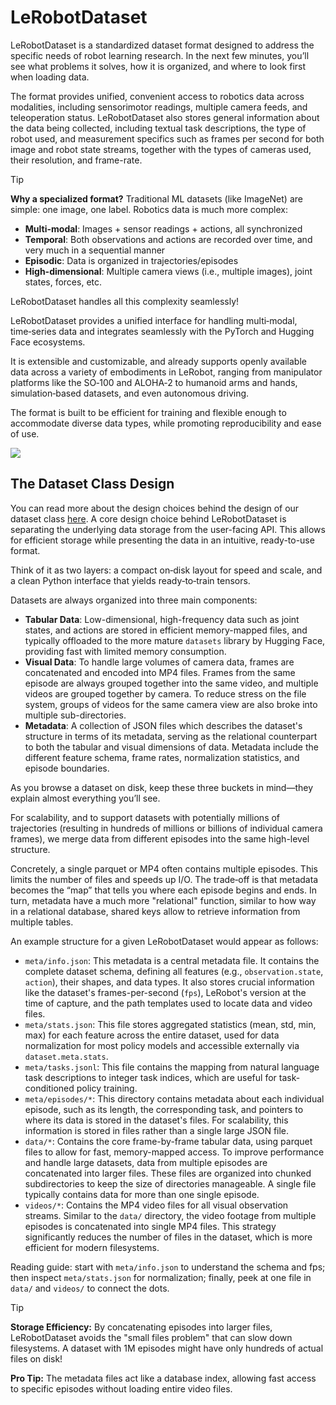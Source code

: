 # LeRobotDataset

LeRobotDataset is a standardized dataset format designed to address the specific needs of robot learning research. In the next few minutes, you’ll see what problems it solves, how it is organized, and where to look first when loading data.

The format provides unified, convenient access to robotics data across modalities, including sensorimotor readings, multiple camera feeds, and teleoperation status. LeRobotDataset also stores general information about the data being collected, including textual task descriptions, the type of robot used, and measurement specifics such as frames per second for both image and robot state streams, together with the types of cameras used, their resolution, and frame-rate.

> [!TIP]
> **Why a specialized format?** Traditional ML datasets (like ImageNet) are simple: one image, one label. Robotics data is much more complex:
> - **Multi-modal**: Images + sensor readings + actions, all synchronized
> - **Temporal**: Both observations and actions are recorded over time, and very much in a sequential manner
> - **Episodic**: Data is organized in trajectories/episodes
> - **High-dimensional**: Multiple camera views (i.e., multiple images), joint states, forces, etc.
>
> LeRobotDataset handles all this complexity seamlessly!

LeRobotDataset provides a unified interface for handling multi‑modal, time‑series data and integrates seamlessly with the PyTorch and Hugging Face ecosystems.

It is extensible and customizable, and already supports openly available data across a variety of embodiments in LeRobot, ranging from manipulator platforms like the SO‑100 and ALOHA‑2 to humanoid arms and hands, simulation‑based datasets, and even autonomous driving.

The format is built to be efficient for training and flexible enough to accommodate diverse data types, while promoting reproducibility and ease of use.

![](https://huggingface.co/datasets/huggingface/documentation-images/resolve/main/robotics-course/item-from-dataset.png)

## The Dataset Class Design

You can read more about the design choices behind the design of our dataset class [here](https://huggingface.co/blog/lerobot-datasets-v3).
A core design choice behind LeRobotDataset is separating the underlying data storage from the user-facing API. This allows for efficient storage while presenting the data in an intuitive, ready-to-use format.

Think of it as two layers: a compact on‑disk layout for speed and scale, and a clean Python interface that yields ready‑to‑train tensors.

Datasets are always organized into three main components:

- **Tabular Data**: Low-dimensional, high-frequency data such as joint states, and actions are stored in efficient memory-mapped files, and typically offloaded to the more mature `datasets` library by Hugging Face, providing fast with limited memory consumption.
- **Visual Data**: To handle large volumes of camera data, frames are concatenated and encoded into MP4 files. Frames from the same episode are always grouped together into the same video, and multiple videos are grouped together by camera. To reduce stress on the file system, groups of videos for the same camera view are also broke into multiple sub-directories.
- **Metadata**: A collection of JSON files which describes the dataset's structure in terms of its metadata, serving as the relational counterpart to both the tabular and visual dimensions of data. Metadata include the different feature schema, frame rates, normalization statistics, and episode boundaries.

As you browse a dataset on disk, keep these three buckets in mind—they explain almost everything you’ll see.


For scalability, and to support datasets with potentially millions of trajectories (resulting in hundreds of millions or billions of individual camera frames), we merge data from different episodes into the same high-level structure.

Concretely, a single parquet or MP4 often contains multiple episodes. This limits the number of files and speeds up I/O. The trade‑off is that metadata becomes the “map” that tells you where each episode begins and ends. In turn, metadata have a much more "relational" function, similar to how way in a relational database, shared keys allow to retrieve information from multiple tables.

An example structure for a given LeRobotDataset would appear as follows:

- `meta/info.json`: This metadata is a central metadata file. It contains the complete dataset schema, defining all features (e.g., `observation.state`, `action`), their shapes, and data types. It also stores crucial information like the dataset's frames-per-second (`fps`), LeRobot's version at the time of capture, and the path templates used to locate data and video files.
- `meta/stats.json`: This file stores aggregated statistics (mean, std, min, max) for each feature across the entire dataset, used for data normalization for most policy models and accessible externally via `dataset.meta.stats`.
- `meta/tasks.jsonl`: This file contains the mapping from natural language task descriptions to integer task indices, which are useful for task-conditioned policy training.
- `meta/episodes/*`: This directory contains metadata about each individual episode, such as its length, the corresponding task, and pointers to where its data is stored in the dataset's files. For scalability, this information is stored in files rather than a single large JSON file.
- `data/*`: Contains the core frame-by-frame tabular data, using parquet files to allow for fast, memory-mapped access. To improve performance and handle large datasets, data from multiple episodes are concatenated into larger files. These files are organized into chunked subdirectories to keep the size of directories manageable. A single file typically contains data for more than one single episode.
- `videos/*`: Contains the MP4 video files for all visual observation streams. Similar to the `data/` directory, the video footage from multiple episodes is concatenated into single MP4 files. This strategy significantly reduces the number of files in the dataset, which is more efficient for modern filesystems.

Reading guide: start with `meta/info.json` to understand the schema and fps; then inspect `meta/stats.json` for normalization; finally, peek at one file in `data/` and `videos/` to connect the dots.

> [!TIP]
> **Storage Efficiency:** By concatenating episodes into larger files, LeRobotDataset avoids the "small files problem" that can slow down filesystems. A dataset with 1M episodes might have only hundreds of actual files on disk!
>
> **Pro Tip:** The metadata files act like a database index, allowing fast access to specific episodes without loading entire video files.
